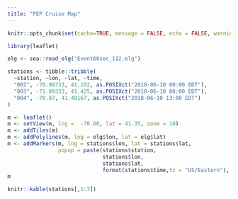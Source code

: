 ```yaml
---
title: "PEP Cruise Map"
---
```


```r
knitr::opts_chunk$set(cache=TRUE, message = FALSE, echo = FALSE, warning = FALSE, error = FALSE, fig.align="center")

library(leaflet)

elg <- sea::read_elg("Event60sec_112.elg")

stations <- tibble::tribble(
  ~station, ~lon, ~lat, ~time,
  "002", -70.98733, 41.192, as.POSIXct("2018-06-10 00:00 EDT"),
  "003", -71.09333, 41.425, as.POSIXct("2018-06-10 08:00 EDT"),
  "004", -70.87, 41.48167, as.POSIXct("2018-06-10 13:00 EDT")
)

```

```r

m <- leaflet()
m <- setView(m, lng =  -70.80, lat = 41.35, zoom = 10)
m <- addTiles(m)
m <- addPolylines(m, lng = elg$lon, lat = elg$lat)
m <- addMarkers(m, lng = stations$lon, lat = stations$lat,
                popup = paste(stations$station,
                              stations$lon,
                              stations$lat,
                              format(stations$time,tz = "US/Eastern"), sep = ","))
m

```
```r
knitr::kable(stations[,1:3])
```


